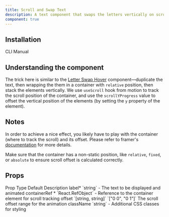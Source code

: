 ```yaml
---
title: Scroll and Swap Text
description: A text component that swaps the letters vertically on scroll.
component: true
---
```


<ComponentPreview name="scroll-and-swap-text-demo" />

## Installation

<Tabs defaultValue="cli">

<TabsList>
  <TabsTrigger value="cli">CLI</TabsTrigger>
  <TabsTrigger value="manual">Manual</TabsTrigger>
</TabsList>
<TabsContent value="cli">

<InstallTabs command="shadcn@latest add &quot;https://fancycomponents.dev/r/scroll-and-swap-text.json&quot;" npx />

</TabsContent>
<TabsContent value="manual">

<ComponentSource name="scroll-and-swap-text" />

</TabsContent>
</Tabs>

## Understanding the component

The trick here is similar to the [Letter Swap Hover](/docs/components/text/letter-swap-hover) component—duplicate the text, then wrapping the them in a container with `relative` position, then stack the elements vertically. We use `useScroll` hook from motion to track the scroll position of the container, and use the `scrollYProgress` value to offset the vertical position of the elements (by setting the `y` property of the element).

## Notes

In order to achieve a nice effect, you likely have to play with the container (where to track the scroll) and its offset. Please refer to framer's [documentation](https://www.framer.com/motion/use-scroll/) for more details.

Make sure that the container has a non-static position, like `relative`, `fixed`, or `absolute` to ensure scroll offset is calculated correctly.

## Props

<Table>
  <TableHeader>
    <TableRow>
      <TableHead>Prop</TableHead>
      <TableHead>Type</TableHead>
      <TableHead>Default</TableHead>
      <TableHead>Description</TableHead>
    </TableRow>
  </TableHeader>
  <TableBody>
    <TableRow>
      <TableCell>label<span className="text-red-500">*</span></TableCell>
      <TableCell>`string`</TableCell>
      <TableCell>-</TableCell>
      <TableCell>The text to be displayed and animated</TableCell>
    </TableRow>
     <TableRow>
      <TableCell>containerRef <span className="text-red-500">*</span></TableCell>
      <TableCell>`React.RefObject<HTMLSpanElement>`</TableCell>
      <TableCell>-</TableCell>
      <TableCell>Reference to the container element for scroll tracking</TableCell>
    </TableRow>
    <TableRow>
      <TableCell>offset</TableCell>
      <TableCell>`[string, string]`</TableCell>
      <TableCell>`["0 0", "0 1"]`</TableCell>
      <TableCell>The scroll offset range for the animation</TableCell>
    </TableRow>
    <TableRow>
      <TableCell>className</TableCell>
      <TableCell>`string`</TableCell>
      <TableCell>-</TableCell>
      <TableCell>Additional CSS classes for styling</TableCell>
    </TableRow>
  </TableBody>
</Table>
